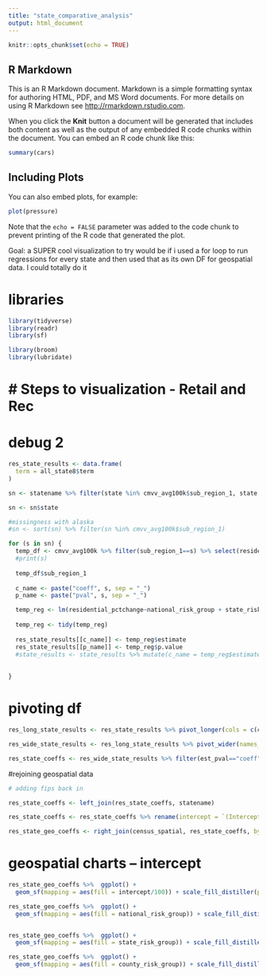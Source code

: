 ```yaml
---
title: "state_comparative_analysis"
output: html_document
---
```


```r
knitr::opts_chunk$set(echo = TRUE)
```

## R Markdown

This is an R Markdown document. Markdown is a simple formatting syntax for authoring HTML, PDF, and MS Word documents. For more details on using R Markdown see <http://rmarkdown.rstudio.com>.

When you click the **Knit** button a document will be generated that includes both content as well as the output of any embedded R code chunks within the document. You can embed an R code chunk like this:

```r
summary(cars)
```

## Including Plots

You can also embed plots, for example:

```r
plot(pressure)
```

Note that the `echo = FALSE` parameter was added to the code chunk to prevent printing of the R code that generated the plot.


Goal: a SUPER cool visualization to try would be if i used a for loop to run regressions for every state and then used that as its own DF for geospatial data. I could totally do it

# libraries
```r
library(tidyverse)
library(readr)
library(sf)

library(broom)
library(lubridate)
```

# # Steps to visualization - Retail and Rec



# debug 2
```r




res_state_results <- data.frame(
  term = all_state8$term
)

sn <- statename %>% filter(state %in% cmvv_avg100k$sub_region_1, state!="Alaska", state!="Hawaii") %>% arrange(state)

sn <- sn$state

#missingness with alaska
#sn <- sort(sn) %>% filter(sn %in% cmvv_avg100k$sub_region_1)

for (s in sn) {
  temp_df <- cmvv_avg100k %>% filter(sub_region_1==s) %>% select(residential_pctchange, national_risk_group, state_risk_group, county_risk_group, svi, cvac, per_gop, `Estimated hesitant`, pct_black, pct_hisp, pct_asian, pct_native, pct_pi, holiday) %>% drop_na()
  #print(s)
  
  temp_df$sub_region_1
  
  c_name <- paste("coeff", s, sep = "_")
  p_name <- paste("pval", s, sep = "_")

  temp_reg <- lm(residential_pctchange~national_risk_group + state_risk_group + county_risk_group + svi + cvac + per_gop*`Estimated hesitant` + pct_black + pct_hisp + pct_asian + pct_native + pct_pi + holiday, data = temp_df)
  
  temp_reg <- tidy(temp_reg)
  
  res_state_results[[c_name]] <- temp_reg$estimate
  res_state_results[[p_name]] <- temp_reg$p.value
  #state_results <- state_results %>% mutate(c_name = temp_reg$estimate, p_name <-temp_reg$p.value)
  
  
}


```
# pivoting df

```r
res_long_state_results <- res_state_results %>% pivot_longer(cols = c(coeff_Alabama:pval_Wyoming), names_to = c("est_pval", "state"), names_sep = "_")

res_wide_state_results <- res_long_state_results %>% pivot_wider(names_from = term, values_from = value)

res_state_coeffs <- res_wide_state_results %>% filter(est_pval=="coeff")
```


#rejoining geospatial data

```r
# adding fips back in

res_state_coeffs <- left_join(res_state_coeffs, statename)

res_state_coeffs <- res_state_coeffs %>% rename(intercept = `(Intercept)`)

res_state_geo_coeffs <- right_join(census_spatial, res_state_coeffs, by = c("GEOID"="sfips"))
```

# geospatial charts -- intercept

```r
res_state_geo_coeffs %>%  ggplot() + 
  geom_sf(mapping = aes(fill = intercept/100)) + scale_fill_distiller(palette = "YlOrRd", name = "Average Traffic Change")
```


```r
res_state_geo_coeffs %>%  ggplot() + 
  geom_sf(mapping = aes(fill = national_risk_group)) + scale_fill_distiller(palette = "YlOrRd", name = "Average Traffic Change") + labs(title = "Home - Responsiveness to National Level Cases")


res_state_geo_coeffs %>%  ggplot() + 
  geom_sf(mapping = aes(fill = state_risk_group)) + scale_fill_distiller(palette = "YlOrRd", name = "Average Traffic Change") + labs(title = "Home - Responsiveness to State Level Cases")

res_state_geo_coeffs %>%  ggplot() + 
  geom_sf(mapping = aes(fill = county_risk_group)) + scale_fill_distiller(palette = "YlOrRd", name = "Average Traffic Change") + labs(title = "Home- Responsiveness to County Level Cases")
```

